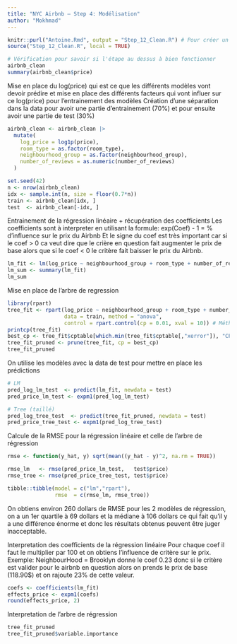 ```yaml
---
title: "NYC Airbnb — Step 4: Modélisation"
author: "Mokhmad"
---
```

```r
knitr::purl("Antoine.Rmd", output = "Step_12_Clean.R") # Pour créer un fichier .R de la data qui a été nettoyé pour pouvoir la réutiliser sans re écrire tout le code
source("Step_12_Clean.R", local = TRUE)
```

```r
# Vérification pour savoir si l'étape au dessus à bien fonctionner
airbnb_clean
summary(airbnb_clean$price)
```


Mise en place du log(price) qui est ce que les différents modèles vont devoir prédire et mise en place des différents facteurs qui vont influer sur ce log(price) pour l'entrainement des modèles
Création d'une séparation dans la data pour avoir une partie d'entrainement (70%) et pour ensuite avoir une partie de test (30%)

```r
airbnb_clean <- airbnb_clean |>
  mutate(
    log_price = log1p(price),
    room_type = as.factor(room_type),
    neighbourhood_group = as.factor(neighbourhood_group),
    number_of_reviews = as.numeric(number_of_reviews)
  )

set.seed(42)
n <- nrow(airbnb_clean)
idx <- sample.int(n, size = floor(0.7*n))
train <- airbnb_clean[idx, ]
test  <- airbnb_clean[-idx, ]
```


Entrainement de la régression linéaire + récupération des coefficients
Les coefficients sont à interpreter en utilisant la formule:  exp(Coef) - 1 = % d'influence sur le prix du Airbnb 
Et le signe du coef est très important car si le coef > 0 ca veut dire que le crière en question fait augmenter le prix de base alors que si 
le coef < 0 le critère fait baisser le prix du Airbnb.
```r
lm_fit <- lm(log_price ~ neighbourhood_group + room_type + number_of_reviews, data = train)
lm_sum <- summary(lm_fit)
lm_sum
```



Mise en place de l'arbre de regression
```r
library(rpart)
tree_fit <- rpart(log_price ~ neighbourhood_group + room_type + number_of_reviews,
                  data = train, method = "anova",
                  control = rpart.control(cp = 0.01, xval = 10)) # Méthode 'Anova' important car ici on veut une cible continue comme log(price)
printcp(tree_fit)
best_cp <- tree_fit$cptable[which.min(tree_fit$cptable[,"xerror"]), "CP"]
tree_fit_pruned <- prune(tree_fit, cp = best_cp)
tree_fit_pruned
```



On utilise les modèles avec la data de test pour mettre en place les prédictions
```r
# LM
pred_log_lm_test  <- predict(lm_fit, newdata = test)
pred_price_lm_test <- expm1(pred_log_lm_test)

# Tree (taillé)
pred_log_tree_test  <- predict(tree_fit_pruned, newdata = test)
pred_price_tree_test <- expm1(pred_log_tree_test)
```



Calcule de la RMSE pour la régression linéaire et celle de l'arbre de régression
```r
rmse <- function(y_hat, y) sqrt(mean((y_hat - y)^2, na.rm = TRUE))

rmse_lm   <- rmse(pred_price_lm_test,   test$price)
rmse_tree <- rmse(pred_price_tree_test, test$price)

tibble::tibble(model = c("lm","rpart"),
               rmse  = c(rmse_lm, rmse_tree))
```
On obtiens environ 260 dollars de RMSE pour les 2 modèles de régression, on a un 1er quartile à 69 dollars et la médiane à 106 dollars ce qui fait qu'il y a une différence énorme et donc les résultats obtenus peuvent être juger inacceptable.



Interpretation des coefficients de la régression linéaire 
Pour chaque coef il faut le multiplier par 100 et on obtiens l'influence de critère sur le prix.
Exemple: NeighbourHood = Brooklyn donne le coef 0.23 donc si le critère est valider pour le airbnb en question alors on prends le prix de base (118.90$) et on rajoute
23% de cette valeur.
```r
coefs <- coefficients(lm_fit)
effects_price <- expm1(coefs)
round(effects_price, 2)
```




Interpretation de l'arbre de régression 
```R
tree_fit_pruned
tree_fit_pruned$variable.importance
```